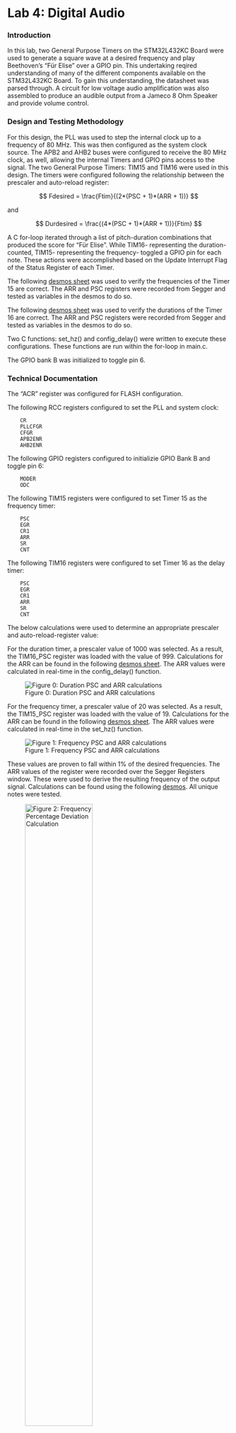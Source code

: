 # Lab 4: Digital Audio

### Introduction

In this lab, two General Purpose Timers on the STM32L432KC Board were used to generate a square wave at a desired frequency and play Beethoven's "Für Elise" over a GPIO pin. This undertaking reqired understanding of many of the different components available on the STM32L432KC Board. To gain this understanding, the datasheet was parsed through. A circuit for low voltage audio amplification was also assembled to produce an audible output from a Jameco 8 Ohm Speaker and provide volume control.

### Design and Testing Methodology
For this design, the PLL was used to step the internal clock up to a frequency of 80 MHz. This was then configured as the system clock source. The APB2 and AHB2 buses were configured to receive the 80 MHz clock, as well, allowing the internal Timers and GPIO pins access to the signal. The two General Purpose Timers: TIM15 and TIM16 were used in this design. The timers were configured following the relationship between the prescaler and auto-reload register: 

$$ 
Fdesired = 
\frac{Ftim}{(2*(PSC + 1)*(ARR + 1))} 
$$


and 

$$
Durdesired = 
\frac{(4*(PSC + 1)*(ARR + 1))}{Ftim}
$$

A C for-loop iterated through a list of pitch-duration combinations that produced the score for "Für Elise". While TIM16- representing the duration- counted, TIM15- representing the frequency- toggled a GPIO pin for each note. These actions were accomplished based on the Update Interrupt Flag of the Status Register of each Timer.


The following  [desmos sheet](https://www.desmos.com/calculator/wdh4su2tgy) was used to verify the frequencies of the Timer 15 are correct. The ARR and PSC registers were recorded from Segger and tested as variables in the desmos to do so.

The following  [desmos sheet](https://www.desmos.com/calculator/elzl4ktgfx) was used to verify the durations of the Timer 16 are correct. The ARR and PSC registers were recorded from Segger and tested as variables in the desmos to do so.

Two C functions: set_hz() and config_delay() were written to execute these configurations. These functions are run within the for-loop in main.c. 


The GPIO bank B was initialized to toggle pin 6.

### Technical Documentation
The "ACR" register was configured for FLASH configuration.

The following RCC registers configured to set the PLL and system clock:

        CR
        PLLCFGR
        CFGR
        APB2ENR
        AHB2ENR

The following GPIO registers configured to initializie GPIO Bank B and toggle pin 6:
        
        MODER
        ODC

The following TIM15 registers were configured to set Timer 15 as the frequency timer:
        
        PSC
        EGR
        CR1
        ARR
        SR
        CNT

The following TIM16 registers were configured to set Timer 16 as the delay timer:

        PSC
        EGR
        CR1
        ARR
        SR 
        CNT

The below calculations were used to determine an appropriate prescaler and auto-reload-register value:

For the duration timer, a prescaler value of 1000 was selected. As a result, the TIM16_PSC register was loaded with the value of 999. Calculations for the ARR can be found in the following  [desmos sheet](https://www.desmos.com/calculator/wdh4su2tgy). The ARR values were calculated in real-time in the config_delay() function.

![Figure 0: Duration PSC and ARR calculations](images/pscarrdur.png){fig-align="center"}

For the frequency timer, a prescaler value of 20 was selected. As a result, the TIM15_PSC register was loaded with the value of 19. Calculations for the ARR can be found in the following  [desmos sheet](https://www.desmos.com/calculator/wdh4su2tgy). The ARR values were calculated in real-time in the set_hz() function.

![Figure 1: Frequency PSC and ARR calculations](images/pscarrfreq.png){fig-align="center"}

These values are proven to fall within 1% of the desired frequencies. The ARR values of the register were recorded over the Segger Registers window. These were used to derive the resulting frequency of the output signal. Calculations can be found using the following [desmos](https://www.desmos.com/calculator/ds1oxmomzv). All unique notes were tested.

 ![Figure 2: Frequency Percentage Deviation Calculation](images/percentdevdur.png){width=60% fig-align="center"}

The minimum and maximum frequency supported by the selected prescaler and ARR can be found below:

 ![Figure 3: Minimum Frequency Calculations](images/minfreq.png){width=80% fig-align="center"}

  ![Figure 4: Maximum Frequency Calculations](images/maxfreq.png){width=80% fig-align="center"}

Using these findings, the minimum and maximum duration supported by the selected prescaler and ARR can easily be found below:

 ![Figure 5: Minimum and Maximum Duration Calculations](images/minmaxdur.png){width=80% fig-align="center"}


The circuitry for the audio amplifier follows the suggested implementation from the [LM386 datasheet](https://www.ti.com/lit/ds/symlink/lm386.pdf) Capacitors were placed in series to arrive at the 250µF value.

 ![Figure 6: LM386 with Gain = 20](images/opamp.png){fig-align="center"}

I produced my own composition, following Bedrich Smetana's "Vltava". I referenced simple [sheet music](https://musescore.com/user/24439136/scores/6209183) to produce the following [fixed 2D array](https://github.com/Isabella-Hottenrott/e155-lab4/blob/GPIOfns/Vltava) of frequencies and durations.

### Block Diagram

The following abstracted block diagram of the system can be used to understand the design:

 ![Figure 7: Abstracted Block Diagram](images/blockdiagram.png){width=60% fig-align="center"}

### Results and Discussion
This design was successfully able to play the desired pitches and durations of notes, piecing together Beethoven's "Für Elise". The associated circuitry was compact and easy to assemble.
This design could have been undertaken in a different way, by producing a PWM signal at the Timer output. The timers could have also been configured to speak directly with the GPIO pins. I had initially attempted this path when going through the datasheet, but eventually had the idea of the current implementation. This implementation is faster and do not present timing issues at the frequencies being handled, so I decided to pursue this design instead.

### Conclusion
Overall, this project was an opportunity to familiarize myself with the different functionalities of the STM32L432KC board, and how to navigate the Reference Manual and Datasheet. It was fun to compose a piece of my choice, as well.

### AI Prototype Summary

I prompted the following LLM with the question:

What timers should I use on the STM32L432KC to generate frequencies ranging from 220Hz to 1kHz? What’s the best choice of timer if I want to easily connect it to a GPIO pin? What formulae are relevant, and what registers need to be set to configure them properly?

It responded:

        "TIM2 (32-bit general-purpose) — easiest and most flexible choice. It has multiple channel outputs you can route to GPIO pins (e.g., PA0/PA5/PA15 → TIM2_CH1 (AF1), PB3 → TIM2_CH2 (AF1), etc.).  ￼
	•	TIM1 / TIM15–17 (16-bit) — also fine for PWM; TIM1 is “advanced” (needs MOE bit set) but you don’t need advanced features for simple tones. Device includes 1× advanced, 2× GP16, 1× GP32 per datasheet.  ￼
	•	LPTIM1 / LPTIM2 (low-power timers) — great if you want the signal to keep running in Stop modes or be clocked from LSE/LSI, and they have an OUT pin you can map (e.g., PA4/PA8 → LPTIM2_OUT (AF14)). For simple “always-on” PWM they work well too.  ￼

    Best simple choice for GPIO: TIM2 — 32-bit (so huge range/resolution), plentiful pin options (AF1 on several pins), and zero “advanced timer” gotchas.  ￼"


Overall, the datasheet got the explicitly-mentioned functionalities of the onboard timer right. For the specific application, it was wrong in deciding that 32 bits would be necessary. It did not include configurations to the RCC that need to be made for the Timers. It also forgot to add anything about registers or calculations for the actual clock division.
The LLM also pointed toward the low-power timers. This is not unreasonable, because it wasn't given any information on how long the timers would be active vs idle.
After providing the LLM with the Reference Manual, it reaffirmed the decision to use Timer 2.
Overall, I think going through the reference manual on my own is still a better use of time than taking the LLM output and debugging. I was a bit surprised about this, because I feel that there is enough online documentation for the LLM to output a more detailed response.